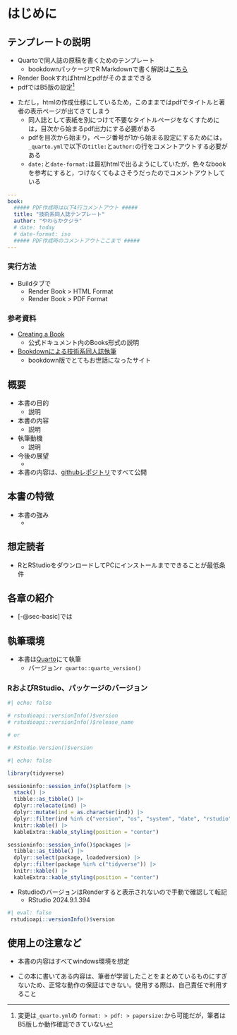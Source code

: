 # はじめに {#sec-introduction}

## テンプレートの説明

* Quartoで同人誌の原稿を書くためのテンプレート
  + bookdownパッケージでR Markdownで書く解説は[こちら](https://izunyan.github.io/dojinshi-template-rmd/)
* Render Bookすればhtmlとpdfがそのままできる
* pdfではB5版の設定[^1]

[^1]: 変更は`_quarto.yml`の `format: > pdf: > papersize:`から可能だが，筆者はB5版しか動作確認できていない


::: {.callout-note}
* ただし，htmlの作成仕様にしているため，このままではpdfでタイトルと著者の表示ページが出てきてしまう
    - 同人誌として表紙を別につけて不要なタイトルページをなくすためには，目次から始まるpdf出力にする必要がある
    - pdfを目次から始まり，ページ番号が1から始まる設定にするためには，`_quarto.yml`で以下の`title:`と`author:`の行をコメントアウトする必要がある
    - `date:`と`date-format:`は最初htmlで出るようにしていたが，色々なbookを参考にすると，つけなくてもよさそうだったのでコメントアウトしている

``` yaml
---
book:
  ##### PDF作成時は以下4行コメントアウト ##### 
  title: "技術系同人誌テンプレート"
  author: "やわらかクジラ"
  # date: today
  # date-format: iso
  ##### PDF作成時のコメントアウトここまで #####
---
```
:::  
  

### 実行方法

* Buildタブで
  + Render Book > HTML Format
  + Render Book > PDF Format

### 参考資料

- [Creating a Book](https://quarto.org/docs/books/)
     - 公式ドキュメント内のBooks形式の説明

- [Bookdownによる技術系同人誌執筆](https://teastat.blogspot.com/2019/01/bookdown.html)
     - bookdown版でとてもお世話になったサイト





<!-- 以下，同人誌の構成案 -->

## 概要
* 本書の目的
  + 説明

* 本書の内容
  + 説明

* 執筆動機
  + 説明

* 今後の展望
  + 

* 本書の内容は、[githubレポジトリ](url)ですべて公開

## 本書の特徴

* 本書の強み
  + 

## 想定読者

* RとRStudioをダウンロードしてPCにインストールまでできることが最低条件

## 各章の紹介

* [-@sec-basic]では

## 執筆環境

- 本書は[Quarto](https://quarto.org/)にて執筆
  - バージョン`r quarto::quarto_version()`

### RおよびRStudio、パッケージのバージョン

```r
#| echo: false

# rstudioapi::versionInfo()$version
# rstudioapi::versionInfo()$release_name

# or

# RStudio.Version()$version

```


```r
#| echo: false

library(tidyverse)

sessioninfo::session_info()$platform |> 
  stack() |>
  tibble::as_tibble() |>
  dplyr::relocate(ind) |>
  dplyr::mutate(ind = as.character(ind)) |>
  dplyr::filter(ind %in% c("version", "os", "system", "date", "rstudio")) |>
  knitr::kable() |>
  kableExtra::kable_styling(position = "center")

sessioninfo::session_info()$packages |> 
  tibble::as_tibble() |> 
  dplyr::select(package, loadedversion) |> 
  dplyr::filter(package %in% c("tidyverse")) |>
  knitr::kable() |>
  kableExtra::kable_styling(position = "center")
```


* RstudioのバージョンはRenderすると表示されないので手動で確認して転記
  + RStudio 2024.9.1.394

```r
#| eval: false 
 rstudioapi::versionInfo()$version
```




## 使用上の注意など

* 本書の内容はすべてwindows環境を想定

* この本に書いてある内容は、筆者が学習したことをまとめているものにすぎないため、正常な動作の保証はできない。使用する際は、自己責任で利用すること